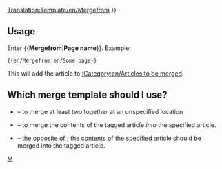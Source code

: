 <noinclude>[[Translation:Template/en/Mergefrom]]</noinclude>
{{en/Ambox| type  = move
| image = en/Mergefrom.png
| text  =  
{{#IF: {{{1|}}} |
It has been suggested that <!--
                            -->
''[[:{{{1}}}|{{{1}}}]]'' be <span class="plainlinks">[http://en.wikipedia.org/wiki/Wikipedia:Merging merged]</span> into this article or section.  
|
No page name was supplied, fix this or remove the template}} }}<includeonly>{{{2|[[Category:en/Articles to be merged|{{PAGENAME}}]]}}}</includeonly><noinclude>

==Usage==
Enter <nowiki>{{</nowiki>'''Mergefrom'''|'''Page name'''<nowiki>}}</nowiki>. Example:
<pre>{{en/Mergefrom|en/Some page}}</pre>
This will add the article to [[:Category:en/Articles to be merged]].

== Which merge template should I use? ==
* {{en/S|en/Merge}} &ndash; to merge at least two together at an unspecified location
* {{en/S|en/Mergeto}} &ndash; to merge the contents of the tagged article ''into'' the specified article.
* {{en/S|en/Mergefrom}} &ndash; the opposite of {{en/S|en/Mergeto}}; the contents of the specified article should be merged into the tagged article.

[[Category:en/Message boxes|M]]</noinclude>